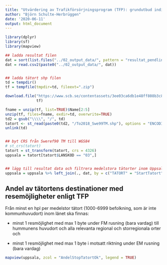 ```yaml
---
title: "Utvärdering av Trafikförsörjningsprogram (TFP): grundutbud indikator 4.1"
author: "Björn Schulte-Herbrüggen"
date: '2020-06-11'
output: html_document
---
```



```r
library(dplyr)
library(sf)
library(mapview)
```



```r

## ladda resultat filen
dat = sort(list.files("../02_output_data/", pattern = "resultat_pendling_starttatort*"), decreasing = TRUE)[1]
dat = read.csv2(paste0("../02_output_data/", dat))


## ladda tätort shp filen
td = tempdir()
tf = tempfile(tmpdir=td, fileext=".zip")

download.file("https://www.scb.se/contentassets/3ee03ca6db1e48ff808b3c8d2c87d470/to2018_swe99tm_arcview.zip",
              tf)

fname = unzip(tf, list=TRUE)$Name[2:5]
unzip(tf, files=fname, exdir=td, overwrite=TRUE)
td2 = gsub("\\\\", "/", td)
tatort <- st_read(paste0(td2, "/To2018_Swe99TM.shp"), options = "ENCODING=WINDOWS-1252", quiet = TRUE)
unlink(td)


## byt CRS från Sweref90 TM till WGS84
# st_crs(tatort)
tatort = st_transform(tatort, crs = 4326)
uppsala = tatort[tatort$LANSKOD == "03",]


## lägg till resultat data och filtrera medelstora tätorter inom Uppsala län
uppsala = uppsala %>% left_join(., dat, by = c("TATORT" = "StartTatort")) %>% filter(BEF >= 1000 & BEF < 7000)

```





## Andel av tätortens destinationer med resemöjligheter enligt TFP  

Från minst en hpl per medelstor tätort (1000-6999 befolkning, som är inte kommunhuvudort) inom länet ska finnas:  

* minst 1 resmöjlighet med max 1 byte under FM rusning (bara vardag) till hummunens huvudort och alla relevanta regional och storregionala orter och  

* minst 1 resmöjlighet med max 1 byte i motsatt riktning under EM rusning (bara vardag)


```r
mapview(uppsala, zcol = "AndelStopTatortOk", legend = TRUE)
```

